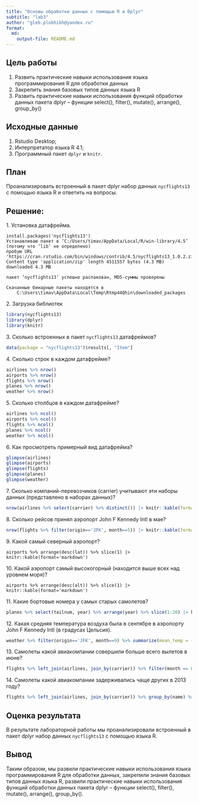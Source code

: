 ```yaml
---
title: "Основы обработки данных с помощью R и Dplyr"
subtitle: "lab3"
author: "gleb.plokhikh@yandex.ru"
format: 
  md:
    output-file: README.md
---
```


## Цель работы

1. Развить практические навыки использования языка программирования R для обработки данных
2. Закрепить знания базовых типов данных языка R
3. Развить практические навыки использования функций обработки данных пакета dplyr – функции select(), filter(), mutate(), arrange(), group_by()

## Исходные данные

1. Rstudio Desktop;
2. Интерпретатор языка R 4.1;
3. Программный пакет `dplyr` и `knitr`.
     
       
 
## План

Проанализировать встроенный в пакет dplyr набор данных `nycflights13` с помощью языка R и ответить на вопросы.   

## Решение:   

1\. Установка датафрейма.

```
install.packages('nycflights13')
Устанавливаю пакет в ‘C:/Users/timav/AppData/Local/R/win-library/4.5’
(потому что ‘lib’ не определено)
пробую URL 'https://cran.rstudio.com/bin/windows/contrib/4.5/nycflights13_1.0.2.zip'
Content type 'application/zip' length 4511557 bytes (4.3 MB)
downloaded 4.3 MB

пакет ‘nycflights13’ успешно распакован, MD5-суммы проверены

Скачанные бинарные пакеты находятся в
	C:\Users\timav\AppData\Local\Temp\Rtmp44Qhin\downloaded_packages
```

2\. Загрузка библиотек

```r
library(nycflights13)
library(dplyr)
library(knitr)
```

3\. Сколько встроенных в пакет `nycflights13` датафреймов?

```r
data(package = "nycflights13")$results[, "Item"]
```

4\. Сколько строк в каждом датафрейме?

```r
airlines %>% nrow()
airports %>% nrow()
flights %>% nrow()
planes %>% nrow()
weather %>% nrow()
```

5\. Сколько столбцов в каждом датафрейме?

```r
airlines %>% ncol()
airports %>% ncol()
flights %>% ncol()
planes %>% ncol()
weather %>% ncol()
```

6\. Как просмотреть примерный вид датафрейма?

```r
glimpse(airlines)
glimpse(airports)
glimpse(flights)
glimpse(planes)
glimpse(weather)
```

7\. Сколько компаний-перевозчиков (carrier) учитывают эти наборы данных (представлено в наборах данных)?

```r
nrow(airlines %>% select(carrier) %>% distinct()) |> knitr::kable(format='markdown')
```

8\. Сколько рейсов принял аэропорт John F Kennedy Intl в мае?

```r
nrow(flights %>% filter(origin=='JFK', month==5)) |> knitr::kable(format='markdown')
```

9\. Какой самый северный аэропорт?

```
airports %>% arrange(desc(lat)) %>% slice(1) |> knitr::kable(format='markdown')
```
10\. Какой аэропорт самый высокогорный (находится выше всех над уровнем моря)?

```
airports %>% arrange(desc(alt)) %>% slice(1) |> knitr::kable(format='markdown')
```
11\. Какие бортовые номера у самых старых самолетов?

```r
planes %>% select(tailnum, year) %>% arrange(year) %>% slice(1:20) |> knitr::kable(format='markdown')
```

12\. Какая средняя температура воздуха была в сентябре в аэропорту John F Kennedy Intl (в градусах Цельсия).

```r
weather %>% filter(origin=='JFK', month==9) %>% summarize(mean_temp = (mean(temp, na.rm = TRUE)-32)*5/9) |> knitr::kable(format='markdown')
```

13\. Самолеты какой авиакомпании совершили больше всего вылетов в июне?

```r
flights %>% left_join(airlines, join_by(carrier)) %>% filter(month == 6)%>%group_by(name) %>% summarise(amount = n()) %>% arrange(desc(amount)) %>% slice(1) %>% select(name, amount) |> knitr::kable(format='markdown')
```

14\. Самолеты какой авиакомпании задерживались чаще других в 2013 году?

```r
flights %>% left_join(airlines, join_by(carrier)) %>% group_by(name) %>% filter(arr_delay > 0 & year == 2013) %>% summarise(amount = n()) %>% arrange(desc(amount)) %>% slice(1) %>% select(name, amount) |> knitr::kable(format='markdown')
```

## Оценка результата

 В результате лабораторной работы мы проанализировали встроенный в пакет dplyr набор данных `nycflights13` с помощью языка R.

## Вывод

Таким образом, мы развили практические навыки использования языка программирования R для обработки данных, закрепили знания базовых типов данных языка R, развили практические навыки использования функций обработки данных пакета dplyr – функции select(), filter(), mutate(), arrange(), group_by().